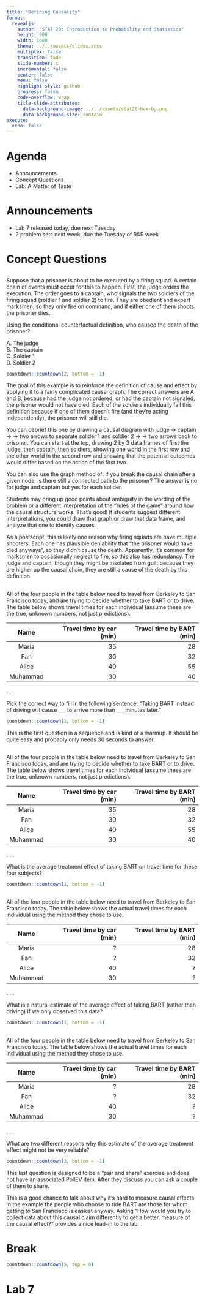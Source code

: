 ```yaml
---
title: "Defining Causality"
format:
  revealjs:
    author: "STAT 20: Introduction to Probability and Statistics"
    height: 900
    width: 1600
    theme: ../../assets/slides.scss
    multiplex: false
    transition: fade
    slide-number: c
    incremental: false
    center: false
    menu: false
    highlight-style: github
    progress: false
    code-overflow: wrap
    title-slide-attributes:
      data-background-image: ../../assets/stat20-hex-bg.png
      data-background-size: contain
execute: 
  echo: false
---
```


# Agenda

-  Announcements
-  Concept Questions
<!---  Course Evaluations-->
-  Lab: A Matter of Taste

# Announcements 

- Lab 7 released today, due next Tuesday
- 2 problem sets next week, due the Tuesday of R\&R week


# Concept Questions

##

Suppose that a prisoner is about to be executed by a firing squad. A certain chain of events must occur for this to happen. First, the judge orders the execution. The order goes to a captain, who signals the two soldiers of the firing squad (soldier 1 and soldier 2) to fire. They are obedient and expert marksmen, so they only fire on command, and if either one of them shoots, the prisoner dies.

::: poll
Using the conditional counterfactual definition, who caused the death of the prisoner?

A. The judge  
B. The captain  
C. Soldier 1  
D. Soldier 2
:::

```r
countdown::countdown(2, bottom = -1)
```

:::notes
The goal of this example is to reinforce the definition of cause and effect by applying it to a fairly complicated causal graph. The correct answers are A and B, because had the judge not ordered, or had the captain not signaled, the prisoner would not have died. Each of the soldiers individually fail this definition because if one of them doesn't fire (and they're acting independently), the prisoner will still die.

You can debrief this one by drawing a causal diagram with judge -> captain -> -> two arrows to separate solider 1 and soldier 2 -> -> two arrows back to prisoner. You can start at the top, drawing 2 by 3 data frames of first the judge, then captain, then soldiers, showing one world in the first row and the other world in the second row and showing that the potential outcomes would differ based on the action of the first two.

You can also use the graph method of: if you break the causal chain after a given node, is there still a connected path to the prisoner? The answer is no for judge and captain but yes for each solider.

Students may bring up good points about ambiguity in the wording of the problem or a different interpretation of the "rules of the game" around how the causal structure works. That's good! If students suggest different interpretations, you could draw that graph or draw that data frame, and analyze that one to identify causes.

As a postscript, this is likely one reason why firing squads are have multiple shooters. Each one has plausible deniability that "the prisoner would have died anyways", so they didn't cause the death. Apparently, it's common for marksmen to occasionally neglect to fire, so this also has redundancy. The judge and captain, though they might be insolated from guilt because they are higher up the causal chain, they are still a cause of the death by this definition.
:::

## 

All of the four people in the table below need to travel from Berkeley to San Francisco today, and are trying to decide whether to take BART or to drive. The table below shows travel times for each individual (assume these are the true, unknown numbers, not just predictions).

| Name | Travel time by car (min) | Travel time by BART (min) |
|:---:|--:|----:|
Maria | 35 | 28 |
Fan   | 30 | 32 |
Alice |40 |55 |
Muhammad| 30 |40 |
. . .

::: poll

Pick the correct way to fill in the following sentence: "Taking BART instead of driving will cause ___ to arrive more than ___ minutes later."

:::



```r
countdown::countdown(1, bottom = -1)
```

:::notes

This is the first question in a sequence and is kind of a warmup.  It should be quite easy and probably only needs 30 seconds to answer.

:::

## 

All of the four people in the table below need to travel from Berkeley to San Francisco today, and are trying to decide whether to take BART or to drive. The table below shows travel times for each individual (assume these are the true, unknown numbers, not just predictions).

| Name | Travel time by car (min) | Travel time by BART (min) |
|:---:|--:|----:|
Maria | 35 | 28 |
Fan   | 30 | 32 |
Alice |40 |55 |
Muhammad| 30 |40 |
. . .

::: poll

What is the average treatment effect of taking BART on travel time for
these four subjects?

:::

```r
countdown::countdown(1, bottom = -1)
```

## 

All of the four people in the table below need to travel from Berkeley to San Francisco today. The table below shows the actual travel times for each individual using the method they chose to use.

| Name | Travel time by car (min) | Travel time by BART (min) |
|:---:|--:|----:|
Maria | ? | 28 |
Fan   | ? | 32 |
Alice |40 | ? |
Muhammad| 30 |? |
. . .

::: poll

What is a natural estimate of the average effect of taking BART (rather than driving) if we only observed this data?

:::



```r
countdown::countdown(1, bottom = -1)
```

## 

All of the four people in the table below need to travel from Berkeley to San Francisco today. The table below shows the actual travel times for each individual using the method they chose to use.

| Name | Travel time by car (min) | Travel time by BART (min) |
|:---:|--:|----:|
Maria | ? | 28 |
Fan   | ? | 32 |
Alice |40 | ? |
Muhammad| 30 |? |
. . .

::: poll

What are two different reasons why this estimate of the average treatment effect might not be very reliable?

:::

```r
countdown::countdown(3, bottom = -1)
```
::: notes
This last question is designed to be a "pair and share" exercise and does not have an associated PollEV item.  After they discuss you can ask a couple of them to share.

This is a good chance to talk about why it's hard to measure causal effects.  In the example the people who choose to ride BART are those for whom getting to San Francisco is easiest anyway.  Asking "How would you try to collect data about this causal claim differently to get a better. measure of the causal effect?" provides a nice lead-in to the lab.

:::

<!--# Course Evaluations-->


# Break 

```r
countdown::countdown(5, top = 0)
```

# Lab 7



